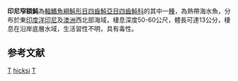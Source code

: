 {{Speciesbox 
| genus = Torquigener
| species = hicksi
| authority = [[Hardy|Hardy]], 1983
| status = NE
| status_system = IUCN3.1 
}}
'''印尼窄額魨'''為[[輻鰭魚綱|輻鰭魚綱]][[魨形目|魨形目]][[四齒魨亞目|四齒魨亞目]][[四齒魨科|四齒魨科]]的其中一[[種|種]]，為熱帶海水魚，分布於東[[印度洋|印度洋]][[印尼|印尼]]及[[澳洲|澳洲]]西北部海域，棲息深度50-60公尺，體長可達13公分，棲息在沿岸底層水域，生活習性不明，具有毒性。

==参考文献==
{{Reflist}}
{{Taxonbar}}

[[Category:有毒魚類|T]]
[[Category:窄額魨屬|hicksi]]
[[Category:1983年描述的魚類|T]]